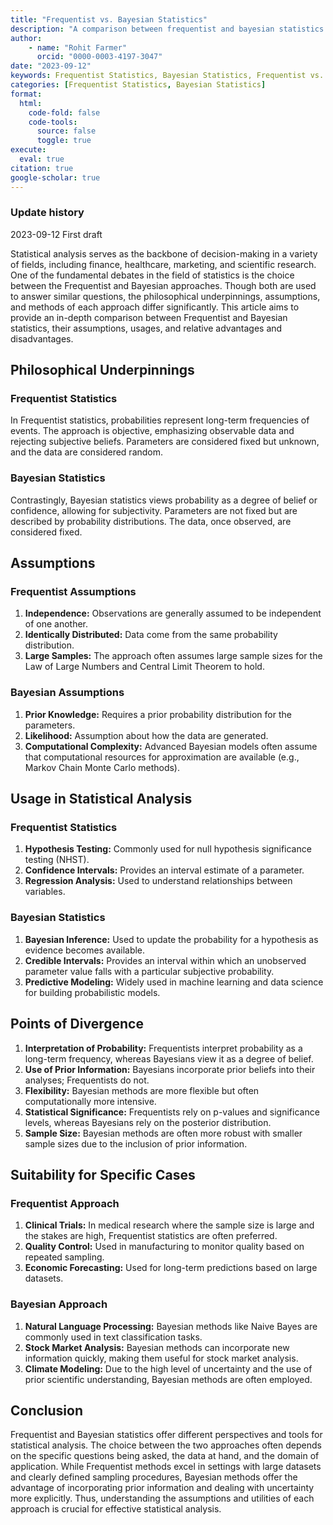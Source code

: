 ```yaml
---
title: "Frequentist vs. Bayesian Statistics"
description: "A comparison between frequentist and bayesian statistics."
author: 
    - name: "Rohit Farmer"
      orcid: "0000-0003-4197-3047"
date: "2023-09-12"
keywords: Frequentist Statistics, Bayesian Statistics, Frequentist vs. Bayesian Stastistics
categories: [Frequentist Statistics, Bayesian Statistics]
format:
  html:
    code-fold: false
    code-tools:
      source: false
      toggle: true
execute: 
  eval: true
citation: true
google-scholar: true
---
```


::: {.callout-note collapse="true"}
### Update history

2023-09-12 First draft
:::



Statistical analysis serves as the backbone of decision-making in a variety of fields, including finance, healthcare, marketing, and scientific research. One of the fundamental debates in the field of statistics is the choice between the Frequentist and Bayesian approaches. Though both are used to answer similar questions, the philosophical underpinnings, assumptions, and methods of each approach differ significantly. This article aims to provide an in-depth comparison between Frequentist and Bayesian statistics, their assumptions, usages, and relative advantages and disadvantages.

## Philosophical Underpinnings

### Frequentist Statistics

In Frequentist statistics, probabilities represent long-term frequencies of events. The approach is objective, emphasizing observable data and rejecting subjective beliefs. Parameters are considered fixed but unknown, and the data are considered random.

### Bayesian Statistics

Contrastingly, Bayesian statistics views probability as a degree of belief or confidence, allowing for subjectivity. Parameters are not fixed but are described by probability distributions. The data, once observed, are considered fixed.

## Assumptions

### Frequentist Assumptions 

1. **Independence:**  Observations are generally assumed to be independent of one another. 
2. **Identically Distributed:**  Data come from the same probability distribution. 
3. **Large Samples:**  The approach often assumes large sample sizes for the Law of Large Numbers and Central Limit Theorem to hold.

### Bayesian Assumptions 

1. **Prior Knowledge:**  Requires a prior probability distribution for the parameters. 
2. **Likelihood:**  Assumption about how the data are generated. 
3. **Computational Complexity:**  Advanced Bayesian models often assume that computational resources for approximation are available (e.g., Markov Chain Monte Carlo methods).

## Usage in Statistical Analysis

### Frequentist Statistics 

1. **Hypothesis Testing:**  Commonly used for null hypothesis significance testing (NHST). 
2. **Confidence Intervals:**  Provides an interval estimate of a parameter. 
3. **Regression Analysis:**  Used to understand relationships between variables.

### Bayesian Statistics 

1. **Bayesian Inference:**  Used to update the probability for a hypothesis as evidence becomes available. 
2. **Credible Intervals:**  Provides an interval within which an unobserved parameter value falls with a particular subjective probability. 
3. **Predictive Modeling:**  Widely used in machine learning and data science for building probabilistic models.

## Points of Divergence 

1. **Interpretation of Probability:**  Frequentists interpret probability as a long-term frequency, whereas Bayesians view it as a degree of belief. 
2. **Use of Prior Information:**  Bayesians incorporate prior beliefs into their analyses; Frequentists do not. 
3. **Flexibility:**  Bayesian methods are more flexible but often computationally more intensive. 
4. **Statistical Significance:**  Frequentists rely on p-values and significance levels, whereas Bayesians rely on the posterior distribution. 
5. **Sample Size:**  Bayesian methods are often more robust with smaller sample sizes due to the inclusion of prior information.

## Suitability for Specific Cases

### Frequentist Approach 

1. **Clinical Trials:**  In medical research where the sample size is large and the stakes are high, Frequentist statistics are often preferred. 
2. **Quality Control:**  Used in manufacturing to monitor quality based on repeated sampling. 
3. **Economic Forecasting:**  Used for long-term predictions based on large datasets.

### Bayesian Approach 

1. **Natural Language Processing:**  Bayesian methods like Naive Bayes are commonly used in text classification tasks. 
2. **Stock Market Analysis:**  Bayesian methods can incorporate new information quickly, making them useful for stock market analysis. 
3. **Climate Modeling:**  Due to the high level of uncertainty and the use of prior scientific understanding, Bayesian methods are often employed.

## Conclusion

Frequentist and Bayesian statistics offer different perspectives and tools for statistical analysis. The choice between the two approaches often depends on the specific questions being asked, the data at hand, and the domain of application. While Frequentist methods excel in settings with large datasets and clearly defined sampling procedures, Bayesian methods offer the advantage of incorporating prior information and dealing with uncertainty more explicitly. Thus, understanding the assumptions and utilities of each approach is crucial for effective statistical analysis.

